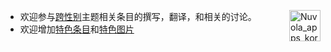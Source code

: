 <span style="float:right;margin-left:0.9em">[[Image:Nuvola_apps_korganizer.svg|50px]]</span>
*欢迎参与[[跨性别|跨性别]]主题相关条目的撰写，翻译，和相关的讨论。
*欢迎增加[[Portal:跨性别/特色条目|特色条目]]和[[Portal:跨性别/特色图片|特色图片]]
<noinclude></noinclude>